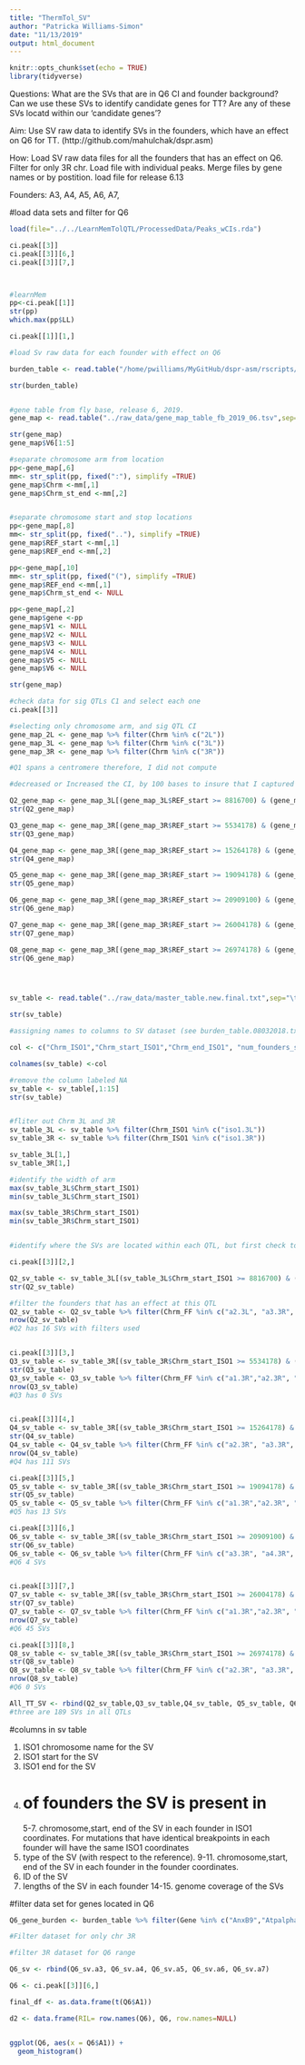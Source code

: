 ```yaml
---
title: "ThermTol_SV"
author: "Patricka Williams-Simon"
date: "11/13/2019"
output: html_document
---
```


```r
knitr::opts_chunk$set(echo = TRUE)
library(tidyverse)

```

Questions: What are the SVs that are in Q6 CI and founder background?
            Can we use these SVs to identify candidate genes for TT?
            Are any of these SVs locatd within our 'candidate genes'?
            
Aim: Use SV raw data to identify SVs in the founders, which have an effect on Q6 for TT. (http://github.com/mahulchak/dspr.asm)

How: Load SV raw data files for all the founders that has an effect on Q6.
      Filter for only 3R chr.
      Load file with individual peaks.
      Merge files by gene names or by postition. 
      load file for release 6.13
      
Founders: A3, A4, A5, A6, A7, 

#load data sets and filter for Q6
```r

load(file="../../LearnMemTolQTL/ProcessedData/Peaks_wCIs.rda")

ci.peak[[3]]
ci.peak[[3]][6,]
ci.peak[[3]][7,]



#learnMem
pp<-ci.peak[[1]]
str(pp)
which.max(pp$LL)

ci.peak[[1]][1,]

#load Sv raw data for each founder with effect on Q6 

burden_table <- read.table("/home/pwilliams/MyGitHub/dspr-asm/rscripts/Burden/burden_table.08032018.txt",sep="\t", header=TRUE, stringsAsFactors = FALSE)

str(burden_table)


#gene table from fly base, release 6, 2019.
gene_map <- read.table("../raw_data/gene_map_table_fb_2019_06.tsv",sep="\t", header=FALSE, stringsAsFactors = FALSE)

str(gene_map)
gene_map$V6[1:5] 

#separate chromosome arm from location
pp<-gene_map[,6]
mm<- str_split(pp, fixed(":"), simplify =TRUE)
gene_map$Chrm <-mm[,1]
gene_map$Chrm_st_end <-mm[,2]


#separate chromosome start and stop locations
pp<-gene_map[,8]
mm<- str_split(pp, fixed(".."), simplify =TRUE)
gene_map$REF_start <-mm[,1]
gene_map$REF_end <-mm[,2]

pp<-gene_map[,10]
mm<- str_split(pp, fixed("("), simplify =TRUE)
gene_map$REF_end <-mm[,1]
gene_map$Chrm_st_end <- NULL

pp<-gene_map[,2]
gene_map$gene <-pp
gene_map$V1 <- NULL
gene_map$V2 <- NULL
gene_map$V3 <- NULL
gene_map$V4 <- NULL
gene_map$V5 <- NULL
gene_map$V6 <- NULL

str(gene_map)

#check data for sig QTLs C1 and select each one
ci.peak[[3]]

#selecting only chromosome arm, and sig QTL CI
gene_map_2L <- gene_map %>% filter(Chrm %in% c("2L"))
gene_map_3L <- gene_map %>% filter(Chrm %in% c("3L"))
gene_map_3R <- gene_map %>% filter(Chrm %in% c("3R"))

#Q1 spans a centromere therefore, I did not compute

#decreased or Increased the CI, by 100 bases to insure that I captured all the genes. some of the genes were seating on the Ci line.

Q2_gene_map <- gene_map_3L[(gene_map_3L$REF_start >= 8816700) & (gene_map_3L$REF_end <= 9417000),]
str(Q2_gene_map)

Q3_gene_map <- gene_map_3R[(gene_map_3R$REF_start >= 5534178) & (gene_map_3R$REF_end <= 8284378),]
str(Q3_gene_map)

Q4_gene_map <- gene_map_3R[(gene_map_3R$REF_start >= 15264178) & (gene_map_3R$REF_end <= 17374378),]
str(Q4_gene_map)

Q5_gene_map <- gene_map_3R[(gene_map_3R$REF_start >= 19094178) & (gene_map_3R$REF_end <= 19344378),]
str(Q5_gene_map)

Q6_gene_map <- gene_map_3R[(gene_map_3R$REF_start >= 20909100) & (gene_map_3R$REF_end <= 21088800),]
str(Q6_gene_map)

Q7_gene_map <- gene_map_3R[(gene_map_3R$REF_start >= 26004178) & (gene_map_3R$REF_end <= 26634378),]
str(Q7_gene_map)

Q8_gene_map <- gene_map_3R[(gene_map_3R$REF_start >= 26974178) & (gene_map_3R$REF_end <= 21088800),]
str(Q6_gene_map)




sv_table <- read.table("../raw_data/master_table.new.final.txt",sep="\t", header=FALSE, stringsAsFactors = FALSE)

str(sv_table)

#assigning names to columns to SV dataset (see burden_table.08032018.txt above ), please see below for more details

col <- c("Chrm_ISO1","Chrm_start_ISO1","Chrm_end_ISO1", "num_founders_sv","Chrm_FI","Chrm_start_FI","Chrm_end_FI","sv_type","Chrm_FF","Chrm_start_FF","Chrm_end_FF","sv_id","sv_length_F","sv_coverage1","sv_coverage2")

colnames(sv_table) <-col

#remove the column labeled NA
sv_table <- sv_table[,1:15]
str(sv_table)


#fliter out Chrm 3L and 3R
sv_table_3L <- sv_table %>% filter(Chrm_ISO1 %in% c("iso1.3L"))
sv_table_3R <- sv_table %>% filter(Chrm_ISO1 %in% c("iso1.3R"))

sv_table_3L[1,]
sv_table_3R[1,]

#identify the width of arm
max(sv_table_3L$Chrm_start_ISO1)
min(sv_table_3L$Chrm_start_ISO1)

max(sv_table_3R$Chrm_start_ISO1)
min(sv_table_3R$Chrm_start_ISO1)


#identify where the SVs are located within each QTL, but first check to see which founder that has an effect at each QTL 

ci.peak[[3]][2,]

Q2_sv_table <- sv_table_3L[(sv_table_3L$Chrm_start_ISO1 >= 8816700) & (sv_table_3L$Chrm_end_ISO1 <= 9417000),]
str(Q2_sv_table)

#filter the founders that has an effect at this QTL
Q2_sv_table <- Q2_sv_table %>% filter(Chrm_FF %in% c("a2.3L", "a3.3R", "a4.3L", "a5.3L", "a6.3R", "a8.3L"))
nrow(Q2_sv_table)
#Q2 has 16 SVs with filters used 


ci.peak[[3]][3,]
Q3_sv_table <- sv_table_3R[(sv_table_3R$Chrm_start_ISO1 >= 5534178) & (sv_table_3R$Chrm_end_ISO1 <= 8284378),]
str(Q3_sv_table)
Q3_sv_table <- Q3_sv_table %>% filter(Chrm_FF %in% c("a1.3R","a2.3R", "a3.3R", "a4.3R", "a6.3R", "a7.3R", "a8.3R"))
nrow(Q3_sv_table)
#Q3 has 0 SVs


ci.peak[[3]][4,]
Q4_sv_table <- sv_table_3R[(sv_table_3R$Chrm_start_ISO1 >= 15264178) & (sv_table_3R$Chrm_end_ISO1 <= 17374378),]
str(Q4_sv_table)
Q4_sv_table <- Q4_sv_table %>% filter(Chrm_FF %in% c("a2.3R", "a3.3R", "a4.3R", "a5.3R", "a6.3R", "a7.3R", "a8.3R"))
nrow(Q4_sv_table)
#Q4 has 111 SVs

ci.peak[[3]][5,]
Q5_sv_table <- sv_table_3R[(sv_table_3R$Chrm_start_ISO1 >= 19094178) & (sv_table_3R$Chrm_end_ISO1 <= 19344378),]
str(Q5_sv_table)
Q5_sv_table <- Q5_sv_table %>% filter(Chrm_FF %in% c("a1.3R","a2.3R", "a3.3R", "a4.3R", "a5.3R", "a6.3R", "a7.3R", "a8.3R"))
#Q5 has 13 SVs

ci.peak[[3]][6,]
Q6_sv_table <- sv_table_3R[(sv_table_3R$Chrm_start_ISO1 >= 20909100) & (sv_table_3R$Chrm_end_ISO1 <= 21088800),]
str(Q6_sv_table)
Q6_sv_table <- Q6_sv_table %>% filter(Chrm_FF %in% c("a3.3R", "a4.3R", "a5.3R", "a6.3R", "a7.3R"))
#Q6 4 SVs 


ci.peak[[3]][7,]
Q7_sv_table <- sv_table_3R[(sv_table_3R$Chrm_start_ISO1 >= 26004178) & (sv_table_3R$Chrm_end_ISO1 <= 26634378),]
str(Q7_sv_table)
Q7_sv_table <- Q7_sv_table %>% filter(Chrm_FF %in% c("a1.3R","a2.3R", "a3.3R", "a4.3R", "a5.3R","a6.3R", "a7.3R", "a8.3R"))
nrow(Q7_sv_table)
#Q6 45 SVs 

ci.peak[[3]][8,]
Q8_sv_table <- sv_table_3R[(sv_table_3R$Chrm_start_ISO1 >= 26974178) & (sv_table_3R$Chrm_end_ISO1 <= 21088800),]
str(Q8_sv_table)
Q8_sv_table <- Q8_sv_table %>% filter(Chrm_FF %in% c("a2.3R", "a3.3R", "a4.3R", "a5.3R", "a6.3R", "a7.3R"))
nrow(Q8_sv_table)
#Q6 0 SVs 

All_TT_SV <- rbind(Q2_sv_table,Q3_sv_table,Q4_sv_table, Q5_sv_table, Q6_sv_table, Q7_sv_table, Q8_sv_table)
#three are 189 SVs in all QTLs

```
#columns in sv table

1. ISO1 chromosome name for the SV
2. ISO1 start for the SV
3. ISO1 end for the SV
4. # of founders the SV is present in
5-7. chromosome,start, end of the SV in each founder in ISO1 coordinates. For mutations that have identical breakpoints in each founder will have the same ISO1 coordinates
8. type of the SV (with respect to the reference).
9-11. chromosome,start, end of the SV in each founder in the  founder coordinates.
12. ID of the SV
13. lengths of the SV in each founder
14-15. genome coverage of the SVs


#filter data set for genes located in Q6
```r

Q6_gene_burden <- burden_table %>% filter(Gene %in% c("AnxB9","Atpalpha","Mvl","Dhc93AB","Cortactin",    "CG7079","RhoGAP93B","CG31207","r-l","Calx","dmrt93B", "RhoGAP93B", "CG17279", "CG12278", "HHEX","CG31189","Rlip","Alp5","lncRNA:CR44178","CG43446","CG5697","CG31191","CG31189","CG17278"))

#Filter dataset for only chr 3R

#filter 3R dataset for Q6 range

Q6_sv <- rbind(Q6_sv.a3, Q6_sv.a4, Q6_sv.a5, Q6_sv.a6, Q6_sv.a7)

Q6 <- ci.peak[[3]][6,]

final_df <- as.data.frame(t(Q6$A1))

d2 <- data.frame(RIL= row.names(Q6), Q6, row.names=NULL) 


ggplot(Q6, aes(x = Q6$A1)) +
  geom_histogram()


```


